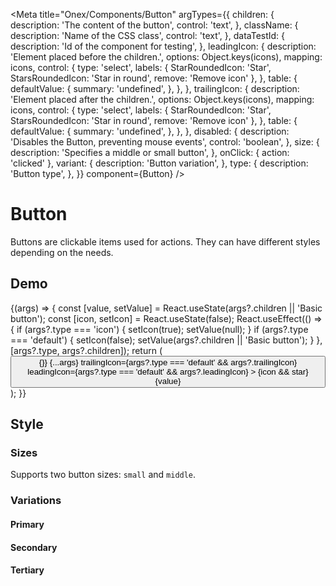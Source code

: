 <!-- Button.mdx -->



<Meta
  title="Onex/Components/Button"
  argTypes={{
    children: {
      description: 'The content of the button',
      control: 'text',
    },
    className: {
      description: 'Name of the CSS class',
      control: 'text',
    },
    dataTestId: {
      description: 'Id of the component for testing',
    },
    leadingIcon: {
      description: 'Element placed before the children.',
      options: Object.keys(icons),
      mapping: icons,
      control: {
        type: 'select',
        labels: {
          StarRoundedIcon: 'Star',
          StarsRoundedIcon: 'Star in round',
          remove: 'Remove icon'
        },
      },
      table: {
        defaultValue: {
          summary: 'undefined',
        },
      },
    },
    trailingIcon: {
      description: 'Element placed after the children.',
      options: Object.keys(icons),
      mapping: icons,
      control: {
        type: 'select',
        labels: {
          StarRoundedIcon: 'Star',
          StarsRoundedIcon: 'Star in round',
          remove: 'Remove icon'
        },
      },
      table: {
        defaultValue: {
          summary: 'undefined',
        },
      },
    },
    disabled: {
      description: 'Disables the Button, preventing mouse events',
      control: 'boolean',
    },
    size: {
      description: 'Specifies a middle or small button',
    },
    onClick: { action: 'clicked' },
    variant: {
      description: 'Button variation',
    },
    type: {
      description: 'Button type',
    },
  }}
  component={Button}
/>


# Button

Buttons are clickable items used for actions. They can have different styles depending on the needs.

## Demo

<Canvas>
  <Story name="Demo">
    {(args) => {
      const [value, setValue] = React.useState(args?.children || 'Basic button');
      const [icon, setIcon] = React.useState(false);
      React.useEffect(() => {
        if (args?.type === 'icon') {
          setIcon(true);
          setValue(null);
        }
        if (args?.type === 'default') {
          setIcon(false);
          setValue(args?.children || 'Basic button');
        }
      }, [args?.type, args?.children]);
      return (
        <Button
          type="default"
          className="custom-button"
          size="md"
          dataTestId="test-button-id"
          variant="primary"
          onClick={() => {}}
          {...args}
          trailingIcon={args?.type === 'default' && args?.trailingIcon}
          leadingIcon={args?.type === 'default' && args?.leadingIcon}
        >
          {icon && <Icon>star</Icon>}
          {value}
        </Button>
      );
    }}
  </Story>
</Canvas>

<ArgsTable story="Demo" />

## Style

### Sizes

Supports two button sizes: `small` and `middle`.

<Canvas>
  <Story name="Small" story={stories.Small} />
  <Story name="Middle" story={stories.Middle} />
</Canvas>

### Variations

#### Primary

<Canvas>
  <Story name="PrimarySmall" story={stories.PrimarySmall} />
  <Story name="PrimaryMiddle" story={stories.PrimaryMiddle} />
  <Story name="PrimaryWithTrailingIcon" story={stories.PrimaryWithTrailingIcon} />
  <Story name="PrimaryWithLeadingIcon" story={stories.PrimaryWithLeadingIcon} />
  <Story name="PrimaryWithTwoIcons" story={stories.PrimaryWithTwoIcons} />
  <Story name="PrimarySmallIcon" story={stories.PrimarySmallIcon} />
  <Story name="PrimaryMiddleIcon" story={stories.PrimaryMiddleIcon} />
  <Story name="PrimaryMiddleIconDisabled" story={stories.PrimaryMiddleIconDisabled} />
  <Story name="PrimaryDisabled" story={stories.PrimaryDisabled} />
</Canvas>

#### Secondary

<Canvas>
  <Story name="SecondarySmall" story={stories.SecondarySmall} />
  <Story name="SecondaryMiddle" story={stories.SecondaryMiddle} />
  <Story name="SecondaryWithTrailingIcon" story={stories.SecondaryWithTrailingIcon} />
  <Story name="SecondaryWithLeadingIcon" story={stories.SecondaryWithLeadingIcon} />
  <Story name="SecondaryWithTwoIcons" story={stories.SecondaryWithTwoIcons} />
  <Story name="SecondaryIconSmall" story={stories.SecondaryIconSmall} />
  <Story name="SecondaryIconMiddle" story={stories.SecondaryIconMiddle} />
  <Story name="SecondaryIconMiddleDisabled" story={stories.SecondaryIconMiddleDisabled} />
  <Story name="SecondaryDisabled" story={stories.SecondaryDisabled} />
</Canvas>

#### Tertiary

<Canvas>
  <Story name="TertiarySmall" story={stories.TertiarySmall} />
  <Story name="TertiaryMiddle" story={stories.TertiaryMiddle} />
  <Story name="TertiaryWithTrailingIcon" story={stories.TertiaryWithTrailingIcon} />
  <Story name="TertiaryWithLeadingIcon" story={stories.TertiaryWithLeadingIcon} />
  <Story name="TertiaryWithTwoIcons" story={stories.TertiaryWithTwoIcons} />
  <Story name="TertiaryIconSmall" story={stories.TertiaryIconSmall} />
  <Story name="TertiaryIconMiddle" story={stories.TertiaryIconMiddle} />
  <Story name="TertiaryIconMiddleDisabled" story={stories.TertiaryIconMiddleDisabled} />
  <Story name="TertiaryDisabled" story={stories.TertiaryDisabled} />
</Canvas>
